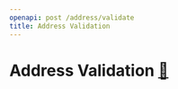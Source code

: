 ```yaml
---
openapi: post /address/validate
title: Address Validation
---
```


# Address Validation [🔗](https://chargebee.mintlify.app/api-reference/v2/endpoint/address-validation)
